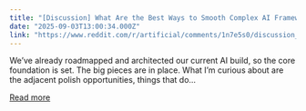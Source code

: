 ```yaml
---
title: "[Discussion] What Are the Best Ways to Smooth Complex AI Frameworks?"
date: "2025-09-03T13:00:34.000Z"
link: "https://www.reddit.com/r/artificial/comments/1n7e5s0/discussion_what_are_the_best_ways_to_smooth/"
---
```


We’ve already roadmapped and architected our current AI build, so the core foundation is set. The big pieces are in place.
 What I’m curious about are the adjacent polish opportunities, things that do...

[Read more](https://www.reddit.com/r/artificial/comments/1n7e5s0/discussion_what_are_the_best_ways_to_smooth/)
